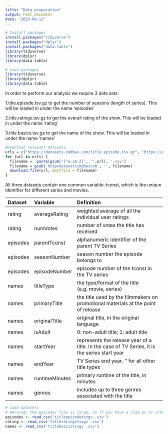```yaml
---
title: "Data preparation"
output: html_document
date: "2023-09-12"
---
```

```r
# Install packages
install.packages("tidyverse")
install.packages("dplyr")
install.packages("data.table")
library(tidyverse)
library(dplyr)
library(data.table)
```
```r
# Load packages
library(tidyverse)
library(dplyr)
library(data.table)
```


In order to perform our analysis we require 3 data sets:

1.title.episode.tsv.gz to get the number of seasons (length of series). This will be loaded in under the name 'episodes'

2.title.ratings.tsv.gz to get the overall rating of the show. This will be loaded in under the name 'rating'

3.title.basics.tsv.gz to get the name of the show. This will be loaded in under the name 'names'

```r
#Download relevant datasets
urls = c("https://datasets.imdbws.com/title.episode.tsv.gz", "https://datasets.imdbws.com/title.ratings.tsv.gz", "https://datasets.imdbws.com/title.basics.tsv.gz")
for (url in urls) {
  filename =  paste(gsub('[^a-zA-Z]', '',url), '.csv')
  filename = gsub('httpsdatasetsimdbwscom', '', filename)
  download.file(url, destfile = filename)
}

```



All three datasets contain one common variable: tconst, which is the unique identifier for different series and movies.


| Dataset |   Variable   |                                  Definition                                                 |
|:--------|:-------------|:--------------------------------------------------                                          |
|rating   |averageRating |weighted average of all the individual user ratings                                          |
|rating   |numVotes      |number of votes the title has received                                                       |
|episodes |parentTconst  |alphanumeric identifier of the parent TV Series                                              |
|episodes |seasonNumber  |season number the episode belongs to                                                         |
|episodes |episodeNumber |episode number of the tconst in the TV series                                                | 
|names    |titleType     |the type/format of the title (e.g. movie, series)                                            |
|names    |primaryTitle  |the title used by the filmmakers on promotional materials at the point of release            |
|names    |originalTitle |original title, in the original language                                                     |
|names    |isAdult       |0: non-adult title; 1: adult title                                                           |
|names    |startYear     |represents the release year of a title. In the case of TV Series, it is the series start year|
|names    |endYear       |TV Series end year. ‘\N’ for all other title types                                           |
|names    |runtimeMinutes|primary runtime of the title, in minutes                                                     |
|names    |genres        |includes up to three genres associated with the title                                        |


```r
# Load datasets
# Warning: the episodes file is large, so if you have a slow pc or internet connection, do not run the code line
episodes <- read_csv('titleepisodetsvgz .csv')
rating <- read_csv('titleratingstsvgz .csv')
names <- read_csv('titlebasicstsvgz .csv')
```